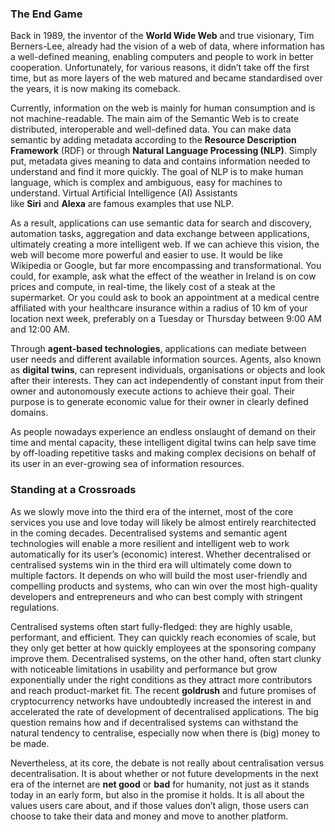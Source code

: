 
<TableOfContentSection chapter="chapter-03" topic="The End Game">

### The End Game

Back in 1989, the inventor of the **World Wide Web** and true visionary, Tim Berners-Lee, already had the vision of a web of data, where information has a well-defined meaning, enabling computers and people to work in better cooperation. Unfortunately, for various reasons, it didn’t take off the first time, but as more layers of the web matured and became standardised over the years, it is now making its comeback.

Currently, information on the web is mainly for human consumption and is not machine-readable. The main aim of the Semantic Web is to create distributed, interoperable and well-defined data. You can make data semantic by adding metadata according to the **Resource Description Framework** (RDF) or through **Natural Language Processing (NLP)**. Simply put, metadata gives meaning to data and contains information needed to understand and find it more quickly. The goal of NLP is to make human language, which is complex and ambiguous, easy for machines to understand. Virtual Artificial Intelligence (AI) Assistants like **Siri** and **Alexa** are famous examples that use NLP.

As a result, applications can use semantic data for search and discovery, automation tasks, aggregation and data exchange between applications, ultimately creating a more intelligent web. If we can achieve this vision, the web will become more powerful and easier to use. It would be like Wikipedia or Google, but far more encompassing and transformational. You could, for example, ask what the effect of the weather in Ireland is on cow prices and compute, in real-time, the likely cost of a steak at the supermarket. Or you could ask to book an appointment at a medical centre affiliated with your healthcare insurance within a radius of 10 km of your location next week, preferably on a Tuesday or Thursday between 9:00 AM and 12:00 AM.

Through **agent-based technologies**, applications can mediate between user needs and different available information sources. Agents, also known as **digital twins**, can represent individuals, organisations or objects and look after their interests. They can act independently of constant input from their owner and autonomously execute actions to achieve their goal. Their purpose is to generate economic value for their owner in clearly defined domains.

As people nowadays experience an endless onslaught of demand on their time and mental capacity, these intelligent digital twins can help save time by off-loading repetitive tasks and making complex decisions on behalf of its user in an ever-growing sea of information resources.

</TableOfContentSection>

<TableOfContentSection chapter="chapter-03" topic="Standing at a Crossroads">

### Standing at a Crossroads

As we slowly move into the third era of the internet, most of the core services you use and love today will likely be almost entirely rearchitected in the coming decades. Decentralised systems and semantic agent technologies will enable a more resilient and intelligent web to work automatically for its user’s (economic) interest. Whether decentralised or centralised systems win in the third era will ultimately come down to multiple factors. It depends on who will build the most user-friendly and compelling products and systems, who can win over the most high-quality developers and entrepreneurs and who can best comply with stringent regulations.

Centralised systems often start fully-fledged: they are highly usable, performant, and efficient. They can quickly reach economies of scale, but they only get better at how quickly employees at the sponsoring company improve them. Decentralised systems, on the other hand, often start clunky with noticeable limitations in usability and performance but grow exponentially under the right conditions as they attract more contributors and reach product-market fit. The recent **goldrush** and future promises of cryptocurrency networks have undoubtedly increased the interest in and accelerated the rate of development of decentralised applications. The big question remains how and if decentralised systems can withstand the natural tendency to centralise, especially now when there is (big) money to be made.

Nevertheless, at its core, the debate is not really about centralisation versus decentralisation. It is about whether or not future developments in the next era of the internet are **net good** or **bad** for humanity, not just as it stands today in an early form, but also in the promise it holds. It is all about the values users care about, and if those values don’t align, those users can choose to take their data and money and move to another platform.

</TableOfContentSection>
